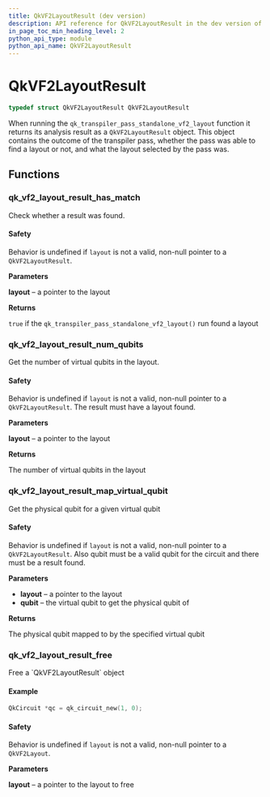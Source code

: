 ```yaml
---
title: QkVF2LayoutResult (dev version)
description: API reference for QkVF2LayoutResult in the dev version of qiskit-c
in_page_toc_min_heading_level: 2
python_api_type: module
python_api_name: QkVF2LayoutResult
---
```


# QkVF2LayoutResult

```c
typedef struct QkVF2LayoutResult QkVF2LayoutResult
```

When running the `qk_transpiler_pass_standalone_vf2_layout` function it returns its analysis result as a `QkVF2LayoutResult` object. This object contains the outcome of the transpiler pass, whether the pass was able to find a layout or not, and what the layout selected by the pass was.

## Functions

### qk\_vf2\_layout\_result\_has\_match

<Function id="qk_vf2_layout_result_has_match" signature="bool qk_vf2_layout_result_has_match(const QkVF2LayoutResult *layout)">
  Check whether a result was found.

  <span id="group__QkVF2LayoutResult_1autotoc_md172" />

  #### Safety

  <span id="group__QkVF2LayoutResult_1autotoc_md172" />

  Behavior is undefined if `layout` is not a valid, non-null pointer to a `QkVF2LayoutResult`.

  **Parameters**

  **layout** – a pointer to the layout

  **Returns**

  `true` if the `qk_transpiler_pass_standalone_vf2_layout()` run found a layout
</Function>

### qk\_vf2\_layout\_result\_num\_qubits

<Function id="qk_vf2_layout_result_num_qubits" signature="uint32_t qk_vf2_layout_result_num_qubits(const QkVF2LayoutResult *layout)">
  Get the number of virtual qubits in the layout.

  <span id="group__QkVF2LayoutResult_1autotoc_md173" />

  #### Safety

  <span id="group__QkVF2LayoutResult_1autotoc_md173" />

  Behavior is undefined if `layout` is not a valid, non-null pointer to a `QkVF2LayoutResult`. The result must have a layout found.

  **Parameters**

  **layout** – a pointer to the layout

  **Returns**

  The number of virtual qubits in the layout
</Function>

### qk\_vf2\_layout\_result\_map\_virtual\_qubit

<Function id="qk_vf2_layout_result_map_virtual_qubit" signature="uint32_t qk_vf2_layout_result_map_virtual_qubit(const QkVF2LayoutResult *layout, uint32_t qubit)">
  Get the physical qubit for a given virtual qubit

  <span id="group__QkVF2LayoutResult_1autotoc_md174" />

  #### Safety

  <span id="group__QkVF2LayoutResult_1autotoc_md174" />

  Behavior is undefined if `layout` is not a valid, non-null pointer to a `QkVF2LayoutResult`. Also qubit must be a valid qubit for the circuit and there must be a result found.

  **Parameters**

  *   **layout** – a pointer to the layout
  *   **qubit** – the virtual qubit to get the physical qubit of

  **Returns**

  The physical qubit mapped to by the specified virtual qubit
</Function>

### qk\_vf2\_layout\_result\_free

<Function id="qk_vf2_layout_result_free" signature="void qk_vf2_layout_result_free(QkVF2LayoutResult *layout)">
  Free a `QkVF2LayoutResult` object

  <span id="group__QkVF2LayoutResult_1autotoc_md175" />

  #### Example

  ```c
  QkCircuit *qc = qk_circuit_new(1, 0);
  ```

  <span id="group__QkVF2LayoutResult_1autotoc_md176" />

  #### Safety

  <span id="group__QkVF2LayoutResult_1autotoc_md176" />

  Behavior is undefined if `layout` is not a valid, non-null pointer to a `QkVF2Layout`.

  **Parameters**

  **layout** – a pointer to the layout to free
</Function>

